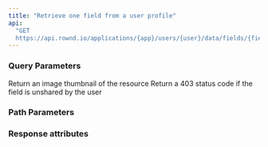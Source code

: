 ```yaml
---
title: "Retrieve one field from a user profile"
api:
  "GET
  https://api.rownd.io/applications/{app}/users/{user}/data/fields/{field}?preview=string&fail_on_error=string"
---
```


### Query Parameters

<ParamField query="preview" type="string">
  Return an image thumbnail of the resource
</ParamField>

<ParamField query="fail_on_error" type="string">
  Return a 403 status code if the field is unshared by the user
</ParamField>

### Path Parameters

<ParamField path="app" type="string" />

<ParamField path="user" type="string" />

<ParamField path="field" type="string" />

### Response attributes

<ResponseField name="value" type="string" />

